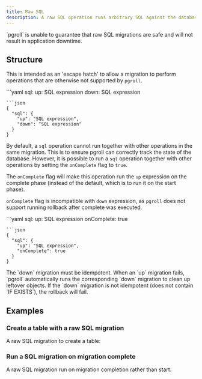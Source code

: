 ```yaml
---
title: Raw SQL
description: A raw SQL operation runs arbitrary SQL against the database.
---
```


<Warning>
  `pgroll` is unable to guarantee that raw SQL migrations are safe and will not
  result in application downtime.
</Warning>

## Structure

This is intended as an 'escape hatch' to allow a migration to perform operations that are otherwise not supported by `pgroll`.

<YamlJsonTabs>
```yaml
sql:
  up: SQL expression
  down: SQL expression

```
```json
{
  "sql": {
    "up": "SQL expression",
    "down": "SQL expression"
  }
}
```
</YamlJsonTabs>

By default, a `sql` operation cannot run together with other operations in the same migration. This is to ensure pgroll can correctly track the state of the database. However, it is possible to run a `sql` operation together with other operations by setting the `onComplete` flag to `true`.

The `onComplete` flag will make this operation run the `up` expression on the complete phase (instead of the default, which is to run it on the start phase).

`onComplete` flag is incompatible with `down` expression, as `pgroll` does not support running rollback after complete was executed.

<YamlJsonTabs>
```yaml
sql:
  up: SQL expression
  onComplete: true

```
```json
{
  "sql": {
    "up": "SQL expression",
    "onComplete": true
  }
}
```
</YamlJsonTabs>


<Warning>
  The `down` migration must be idempotent. When an `up` migration fails, `pgroll` automatically runs the corresponding `down` migration to clean up leftover objects. If the `down` migration is not idempotent (does not contain `IF EXISTS`), the rollback will fail.
</Warning>

## Examples

### Create a table with a raw SQL migration

A raw SQL migration to create a table:

<ExampleSnippet example="05_sql.yaml" languange="yaml" />

### Run a SQL migration on migration complete

A raw SQL migration run on migration completion rather than start.

<ExampleSnippet example="32_sql_on_complete.yaml" languange="yaml" />
